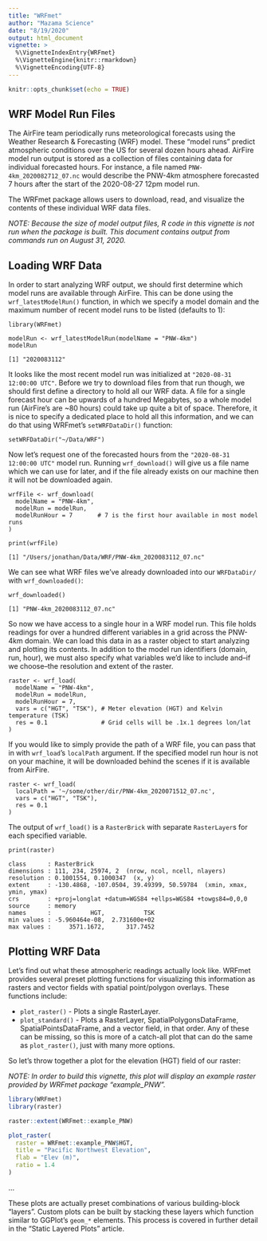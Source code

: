 ```yaml
---
title: "WRFmet"
author: "Mazama Science"
date: "8/19/2020"
output: html_document
vignette: >
  %\VignetteIndexEntry{WRFmet}
  %\VignetteEngine{knitr::rmarkdown}
  %\VignetteEncoding{UTF-8}
---
```


```r
knitr::opts_chunk$set(echo = TRUE)
```

## WRF Model Run Files

The AirFire team periodically runs meteorological forecasts using the Weather 
Research & Forecasting (WRF) model. These "model runs" predict atmospheric
conditions over the US for several dozen hours ahead. AirFire model run output 
is stored as a collection of files containing data for individual forecasted 
hours. For instance, a file named `PNW-4km_2020082712_07.nc` would describe the 
PNW-4km atmosphere forecasted 7 hours after the start of the 2020-08-27 12pm 
model run. 

The WRFmet package allows users to download, read, and visualize the contents of
these individual WRF data files.

_NOTE:  Because the size of model output files, R code in this vignette is not 
run when the package is built. This document contains output from commands run 
on August 31, 2020._

## Loading WRF Data

In order to start analyzing WRF output, we should first determine which model 
runs are available through AirFire. This can be done using the 
`wrf_latestModelRun()` function, in which we specify a model domain and the 
maximum number of recent model runs to be listed (defaults to 1):

```
library(WRFmet)

modelRun <- wrf_latestModelRun(modelName = "PNW-4km")
modelRun
```

```
[1] "2020083112"
```

It looks like the most recent model run was initialized at 
`"2020-08-31 12:00:00 UTC"`. Before we try to download files from that run 
though, we should first define a directory to hold all our WRF data. A file for 
a single forecast hour can be upwards of a hundred Megabytes, so a whole model 
run (AirFire's are ~80 hours) could take up quite a bit of space. Therefore, it 
is nice to specify a dedicated place to hold all this information, and we can do 
that using WRFmet's `setWRFDataDir()` function:

```
setWRFDataDir("~/Data/WRF")
```

Now let's request one of the forecasted hours from the 
`"2020-08-31 12:00:00 UTC"` model run. Running `wrf_download()` will give us 
a file name which we can use for later, and if the file already exists on our 
machine then it will not be downloaded again.

```
wrfFile <- wrf_download(
  modelName = "PNW-4km",
  modelRun = modelRun,
  modelRunHour = 7       # 7 is the first hour available in most model runs
)

print(wrfFile)
```

```
[1] "/Users/jonathan/Data/WRF/PNW-4km_2020083112_07.nc"
```

We can see what WRF files we've already downloaded into our `WRFDataDir/` with
`wrf_downloaded()`:

```
wrf_downloaded()
```

```
[1] "PNW-4km_2020083112_07.nc"
```

So now we have access to a single hour in a WRF model run. This file holds 
readings for over a hundred different variables in a grid across the PNW-4km 
domain. We can load this data in as a raster object to start analyzing and 
plotting its contents. In addition to the model run identifiers (domain, run, 
hour), we must also specify what variables we'd like to include and--if we 
choose--the resolution and extent of the raster.

```
raster <- wrf_load(
  modelName = "PNW-4km",
  modelRun = modelRun,
  modelRunHour = 7,
  vars = c("HGT", "TSK"), # Meter elevation (HGT) and Kelvin temperature (TSK)
  res = 0.1               # Grid cells will be .1x.1 degrees lon/lat
)
```

If you would like to simply provide the path of a WRF file, you can pass that 
in with `wrf_load`'s `localPath` argument. If the specified model run hour is 
not on your machine, it will be downloaded behind the scenes if it is available
from AirFire.

```
raster <- wrf_load(
  localPath = '~/some/other/dir/PNW-4km_2020071512_07.nc',
  vars = c("HGT", "TSK"),
  res = 0.1
)
```

The output of `wrf_load()` is a `RasterBrick` with separate `RasterLayer`s for
each specified variable.

```
print(raster)
```

```
class      : RasterBrick 
dimensions : 111, 234, 25974, 2  (nrow, ncol, ncell, nlayers)
resolution : 0.1001554, 0.1000347  (x, y)
extent     : -130.4868, -107.0504, 39.49399, 50.59784  (xmin, xmax, ymin, ymax)
crs        : +proj=longlat +datum=WGS84 +ellps=WGS84 +towgs84=0,0,0 
source     : memory
names      :           HGT,           TSK 
min values : -5.960464e-08,  2.731600e+02 
max values :     3571.1672,      317.7452 
```

## Plotting WRF Data

Let's find out what these atmospheric readings actually look like. WRFmet 
provides several preset plotting functions for visualizing this information as 
rasters and vector fields with spatial point/polygon overlays. These functions
include:

* `plot_raster()` - Plots a single RasterLayer.
* `plot_standard()` - Plots a RasterLayer, SpatialPolygonsDataFrame, 
SpatialPointsDataFrame, and a vector field, in that order. Any of these can be 
missing, so this is more of a catch-all plot that can do the same as 
`plot_raster()`, just with many more options.

So let's throw together a plot for the elevation (HGT) field of our raster:

_NOTE: In order to build this vignette, this plot will display an example raster
provided by WRFmet package "example_PNW"._

```r
library(WRFmet)
library(raster)

raster::extent(WRFmet::example_PNW)

plot_raster(
  raster = WRFmet::example_PNW$HGT,
  title = "Pacific Northwest Elevation",
  flab = "Elev (m)",
  ratio = 1.4
)
```

...

These plots are actually preset combinations of various building-block "layers". Custom
plots can be built by stacking these layers which function similar to GGPlot's
`geom_*` elements. This process is covered in further detail in the "Static 
Layered Plots" article.
